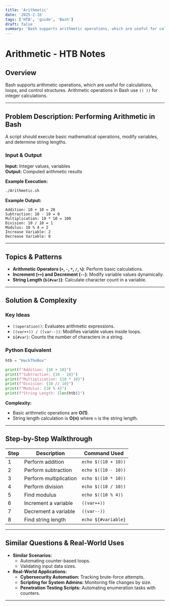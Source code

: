 ```yaml
---
title: 'Arithmetic'
date: '2025-2-16'
tags: ['HTB', 'guide', 'Bash']
draft: false
summary: 'Bash supports arithmetic operations, which are useful for calculations, loops, and control structures.'
---
```


# Arithmetic - HTB Notes

## Overview

Bash supports arithmetic operations, which are useful for calculations, loops, and control structures. Arithmetic operations in Bash use `(( ))` for integer calculations.

---

## Problem Description: Performing Arithmetic in Bash

A script should execute basic mathematical operations, modify variables, and determine string lengths.

### **Input & Output**

**Input:** Integer values, variables  
**Output:** Computed arithmetic results

**Example Execution:**

```bash
./Arithmetic.sh
```

**Example Output:**

```
Addition: 10 + 10 = 20
Subtraction: 10 - 10 = 0
Multiplication: 10 * 10 = 100
Division: 10 / 10 = 1
Modulus: 10 % 4 = 2
Increase Variable: 2
Decrease Variable: 0
```

---

## Topics & Patterns

- **Arithmetic Operators (`+`, `-`, `*`, `/`, `%`)**: Perform basic calculations.
- **Increment (`++`) and Decrement (`--`)**: Modify variable values dynamically.
- **String Length (`${#var}`)**: Calculate character count in a variable.

---

## Solution & Complexity

### **Key Ideas**

- `((operation))`: Evaluates arithmetic expressions.
- `((var++)) / ((var--))`: Modifies variable values inside loops.
- `${#var}`: Counts the number of characters in a string.

### **Python Equivalent**

```python
htb = "HackTheBox"

print(f"Addition: {10 + 10}")
print(f"Subtraction: {10 - 10}")
print(f"Multiplication: {10 * 10}")
print(f"Division: {10 // 10}")
print(f"Modulus: {10 % 4}")
print(f"String Length: {len(htb)}")
```

**Complexity:**

- Basic arithmetic operations are **O(1)**.
- String length calculation is **O(n)** where `n` is the string length.

---

## Step-by-Step Walkthrough

| Step | Description            | Command Used        |
| ---- | ---------------------- | ------------------- |
| 1    | Perform addition       | `echo $((10 + 10))` |
| 2    | Perform subtraction    | `echo $((10 - 10))` |
| 3    | Perform multiplication | `echo $((10 * 10))` |
| 4    | Perform division       | `echo $((10 / 10))` |
| 5    | Find modulus           | `echo $((10 % 4))`  |
| 6    | Increment a variable   | `((var++))`         |
| 7    | Decrement a variable   | `((var--))`         |
| 8    | Find string length     | `echo ${#variable}` |

---

## Similar Questions & Real-World Uses

- **Similar Scenarios:**
  - Automating counter-based loops.
  - Validating input data sizes.
- **Real-World Applications:**
  - **Cybersecurity Automation:** Tracking brute-force attempts.
  - **Scripting for System Admins:** Monitoring file changes by size.
  - **Penetration Testing Scripts:** Automating enumeration tasks with counters.

---
